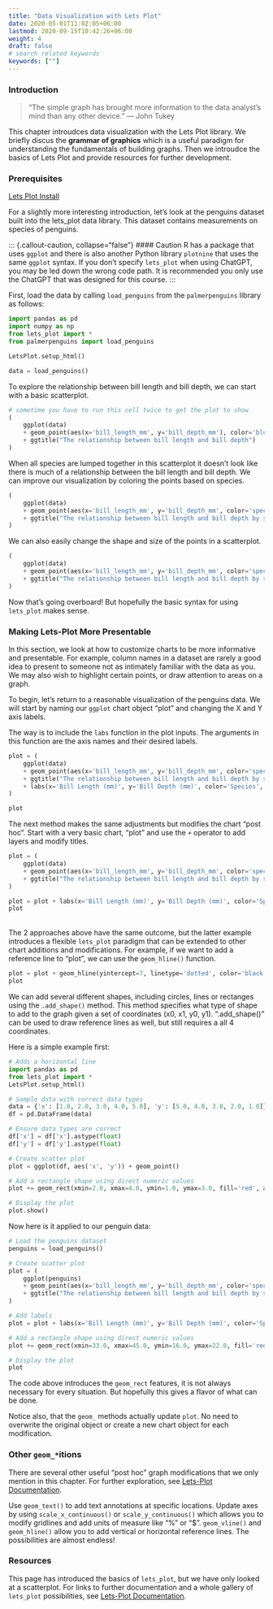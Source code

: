 ---
title: "Data Visualization with Lets Plot"
date: 2020-05-01T11:02:05+06:00
lastmod: 2020-09-15T10:42:26+06:00
weight: 4
draft: false
# search related keywords
keywords: [""]
---

### Introduction

> “The simple graph has brought more information to the data analyst’s mind than any other device.” — John Tukey

This chapter introudces data visualization with the Lets Plot library.  We briefly discus the **grammar of graphics** which is a useful paradigm for understanding the fundamentals of building graphs.  Then we introudce the basics of Lets Plot and provide resources for further development.


### Prerequisites

[Lets Plot Install](/Setup/python_lib.qmd.qmd)

For a slightly more interesting introduction, let's look at the penguins dataset built into the lets_plot data library.  This dataset contains measurements on species of penguins.

::: {.callout-caution, collapse="false"}
#### Caution
R has a package that uses `ggplot` and there is also another Python library `plotnine` that uses the same `ggplot` syntax. If you don't specify `lets_plot` when using ChatGPT, you may be led down the wrong code path. It is recommended you only use the ChatGPT that was designed for this course.
:::

First, load the data by calling `load_penguins` from the `palmerpenguins` library as follows:

```{python}
import pandas as pd
import numpy as np
from lets_plot import *
from palmerpenguins import load_penguins

LetsPlot.setup_html()

data = load_penguins()
```


To explore the relationship between bill length and bill depth, we can start with a basic scatterplot.    


```{python}
# sometime you have to run this cell twice to get the plot to show
(
    ggplot(data) 
    + geom_point(aes(x='bill_length_mm', y='bill_depth_mm'), color='blue') 
    + ggtitle("The relationship between bill length and bill depth")
)
```


When all species are lumped together in this scatterplot it doesn't look like there is much of a relationship between the bill length and bill depth. We can improve our visualization by coloring the points based on species.


```{python}
(
    ggplot(data) 
    + geom_point(aes(x='bill_length_mm', y='bill_depth_mm', color='species')) 
    + ggtitle("The relationship between bill length and bill depth by species")
)
```


We can also easily change the shape and size of the points in a scatterplot. 

```{python}
(
    ggplot(data) 
    + geom_point(aes(x='bill_length_mm', y='bill_depth_mm', color='species', shape='species', size='flipper_length_mm')) 
    + ggtitle("The relationship between bill length and bill depth by species with flipper length as size")
)
```

Now that's going overboard! But hopefully the basic syntax for using `lets_plot` makes sense.  

### Making Lets-Plot More Presentable

In this section, we look at how to customize charts to be more informative and presentable.  For example, column names in a dataset are rarely a good idea to present to someone not as intimately familiar with the data as you.  We may also wish to highlight certain points, or draw attention to areas on a graph.  

To begin, let's return to a reasonable visualization of the penguins data. We will start by naming our `ggplot` chart object "plot" and changing the X and Y axis labels.

The way is to include the `labs` function in the plot inputs. The arguments in this function are the axis names and their desired labels.


```{python}

plot = (
    ggplot(data)
    + geom_point(aes(x='bill_length_mm', y='bill_depth_mm', color='species', shape='species', size='flipper_length_mm'))
    + ggtitle("The relationship between bill length and bill depth by species with flipper length as size")
    + labs(x='Bill Length (mm)', y='Bill Depth (mm)', color='Species', shape='Species', size='Flipper Length (mm)')
)

plot
```

The next method makes the same adjustments but modifies the chart "post hoc". Start with a very basic chart, "plot" and use the `+` operator to add layers and modify titles.

```{python}
plot = (
    ggplot(data)
    + geom_point(aes(x='bill_length_mm', y='bill_depth_mm', color='species', shape='species', size='flipper_length_mm'))
    + ggtitle("The relationship between bill length and bill depth by species with flipper length as size")
)

plot = plot + labs(x='Bill Length (mm)', y='Bill Depth (mm)', color='Species', shape='Species', size='Flipper Length (mm)')
plot

```

<br>
The 2 approaches above have the same outcome, but the latter example introduces a flexible `lets_plot` paradigm that can be extended to other chart additions and modifications. For example, if we want to add a reference line to "plot", we can use the `geom_hline()` function.
<br>

```{python}

plot = plot + geom_hline(yintercept=7, linetype='dotted', color='black')
plot
```


We can add several different shapes, including circles, lines or rectanges using the `.add_shape()` method.  This method specifies what type of shape to add to the graph given a set of coordinates (x0, x1, y0, y1).  ".add_shape()" can be used to draw reference lines as well, but still requires a all 4 coordinates.  

Here is a simple example first:

```{python}
# Adds a horizontal line
import pandas as pd
from lets_plot import *
LetsPlot.setup_html()

# Sample data with correct data types
data = {'x': [1.0, 2.0, 3.0, 4.0, 5.0], 'y': [5.0, 4.0, 3.0, 2.0, 1.0]}
df = pd.DataFrame(data)

# Ensure data types are correct
df['x'] = df['x'].astype(float)
df['y'] = df['y'].astype(float)

# Create scatter plot
plot = ggplot(df, aes('x', 'y')) + geom_point()

# Add a rectangle shape using direct numeric values
plot += geom_rect(xmin=2.0, xmax=4.0, ymin=1.0, ymax=3.0, fill='red', alpha=0.3)

# Display the plot
plot.show()

```

Now here is it applied to our penguin data:

```{python}

# Load the penguins dataset
penguins = load_penguins()

# Create scatter plot
plot = (
    ggplot(penguins)
    + geom_point(aes(x='bill_length_mm', y='bill_depth_mm', color='species', shape='species', size='flipper_length_mm'))
    + ggtitle("The relationship between bill length and bill depth by species with flipper length as size")
)

# Add labels
plot = plot + labs(x='Bill Length (mm)', y='Bill Depth (mm)', color='Species', shape='Species', size='Flipper Length (mm)')

# Add a rectangle shape using direct numeric values
plot += geom_rect(xmin=33.0, xmax=45.0, ymin=16.0, ymax=22.0, fill='red', alpha=0.3)

# Display the plot
plot
```


The code above introduces the `geom_rect` features, it is not always necessary for every situation. But hopefully this gives a flavor of what can be done.  

Notice also, that the `geom_` methods actually update `plot`. No need to overwrite the original object or create a new chart object for each modification.


### Other `geom_*`itions

There are several other useful "post hoc" graph modifications that we only mention in this chapter. For further exploration, see [Lets-Plot Documentation](https://lets-plot.org/).

Use `geom_text()` to add text annotations at specific locations. Update axes by using `scale_x_continuous()` or `scale_y_continuous()` which allows you to modify gridlines and add units of measure like "%" or "$". `geom_vline()` and `geom_hline()` allow you to add vertical or horizontal reference lines. The possibilities are almost endless!

### Resources

This page has introduced the basics of `lets_plot`, but we have only looked at a scatterplot. For links to further documentation and a whole gallery of `lets_plot` possibilities, see [Lets-Plot Documentation](https://lets-plot.org/).

